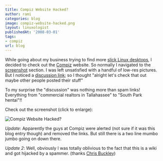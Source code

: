 ```yaml
---
title: Compiz Website Hacked?
author: rami
categories: blog
image: compiz-website-hacked.png
layout: linuxologist
publishedAt: '2008-03-01'
tags:
- compiz
url: blog
---
```


While going about my business trying to find more [slick Linux desktops](/2008/02/27/10-slick-linux-desktops-and-how-to-make-them), I decided to check out the [Compiz](http://compiz.org) website. So normally I navigated to the [screenshot](http://compiz.org/Home/Screenshots) section. I was left unsatisfied with a handful of low-res pictures. But I noticed a [discussion link](http://compiz.org/Talk:Home/Screenshots); so I thought "alright let's check that out maybe other people posted their stuff"

To my surprise the "discussion" was nothing more than spam links! Everything from "commercial realtors in Tallahassee" to "South Park hentai"!!

Check out the screenshot (click to enlarge):

![Compiz Website Hacked?](/assets/images/content/blog/compiz-website-hacked.png)

*Update*: Apparently the guys at Compiz were alerted (not sure if it was this blog entry though) and removed the links. But still there is a two line mumbo jumbo going on down there.

*Update 2*: Well, obviously I was totally oblivious to the fact that this is a wiki and got hijacked by a spammer. (thanks [Chris Buckley](http://blog.cmbuckley.co.uk/))
